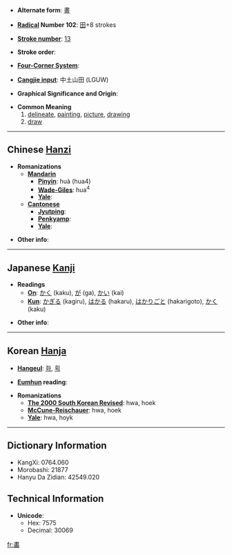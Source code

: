 * '''Alternate form''': [[畫]]

* '''[[Wiktionary:Chinese radical index| Radical]] Number 102''': [[Wiktionary:Chinese radical index 田|田]]+8 strokes

* '''[[Wiktionary:Chinese total strokes index|Stroke number]]''': [[Wiktionary:Chinese total strokes index 13|13]]

* '''Stroke order''': 

* '''[[Wiktionary:Chinese four corner index|Four-Corner System]]''': 

* '''[[Wiktionary:Chinese Cangjie index|Cangjie input]]''': 中土山田 (LGUW)

* '''Graphical Significance and Origin''': 

* '''Common Meaning'''
*#[[delineate]], [[painting]], [[picture]], [[drawing]]
*# [[draw]]

----

== Chinese [[Hanzi]] ==

* '''Romanizations'''
** '''[[Mandarin]]'''
*** '''[[Pinyin]]''': huà (hua4)
*** '''[[Wade-Giles]]''': hua<sup>4</sup>
*** '''[[Yale]]''': 
** '''[[Cantonese]]'''
*** '''[[Jyutping]]''':
*** '''[[Penkyamp]]''': 
*** '''[[Yale]]''': 

* '''Other info''': 

----

== Japanese [[Kanji]] ==

* '''Readings'''
** '''[[On]]''': [[かく]] (kaku), [[が]] (ga), [[かい]] (kai)
** '''[[Kun]]''': [[かぎる]] (kagiru), [[はかる]] (hakaru), [[はかりごと]] (hakarigoto), [[かく]] (kaku)

* '''Other info''':  

----

== Korean [[Hanja]] ==

* '''[[Hangeul]]''': [[화]], [[획]]

* '''[[Eumhun]] reading''': 

* '''Romanizations'''
** '''[[The 2000 South Korean Revised Romanization|The 2000 South Korean Revised]]''': hwa, hoek
** '''[[McCune-Reischauer]]''': hwa, hoek
** '''[[Yale]]''': hwa, hoyk

----

== Dictionary Information ==

* KangXi: 0764.060
* Morobashi: 21877
* Hanyu Da Zidian: 42549.020

== Technical Information ==

* '''Unicode''':
** Hex: 7575
** Decimal: 30069

[[fr:畵]]